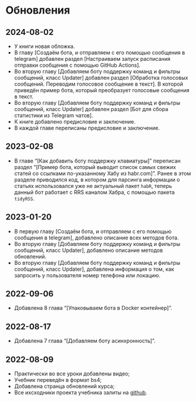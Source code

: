 # Обновления {-}

## 2024-08-02 {-}
* У книги новая обложка.
* В главу [Создаём бота, и отправляем с его помощью сообщения в telegram] добавлен раздел [Настраиваем запуск расписания отправки сообщения с помощью GitHub Actions].
* Во вторую главу [Добавляем боту поддержку команд и фильтры сообщений, класс Updater] добавлен раздел [Обработка голосовых сообщений. Переводим голосовое сообщение в текст]. В которой приведён пример бота, который преобразует голосовые сообщения в текст.
* Во вторую главу [Добавляем боту поддержку команд и фильтры сообщений, класс Updater] добавлен раздел [Бот для сбора статистики из Telegram чатов].
* К книге добавлено предисловие и заключение.
* В каждой главе переписаны предисловие и заключение.

## 2023-02-08 {-}
* В главе "[Как добавить боту поддержку клавиатуры]" переписан раздел "[Пример бота, который выводит список самых свежих статей со ссылками по-указанному Хабу из habr.com]". Ранее в этом разделе приводился код, в котором для парсинга информации о статьях использовался уже не актуальный пакет `habR`, теперь данный бот работает с RRS каналом Хабра, с помощью пакета `tidyRSS`.

## 2023-01-20 {-}
* В первую главу [Создаём бота, и отправляем с его помощью сообщения в telegram], добавлено описание всех методов бота.
* Во вторую главу [Добавляем боту поддержку команд и фильтры сообщений, класс Updater], добавлено описание методов обновлений.
* Во вторую главу [Добавляем боту поддержку команд и фильтры сообщений, класс Updater], добавлена информация о том, как запросить у пользователя номер телефона или локацию.

## 2022-09-06 {-}
* Добавлена 8 глава "[Упаковываем бота в Docker контейнер]".

## 2022-08-17 {-}
* Добавлена 7 глава "[Добавляем боту асинхронность]".

## 2022-08-09 {-}
* Практически во все уроки добавлены видео;
* Учебник переведён в формат bs4;
* Добавлена странца обновлений курса;
* Все ихсходники проекта учебника залиты на [github](https://github.com/selesnow/build_telegram_bot_using_r).
